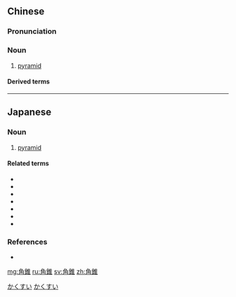 {{also|角锥}}
==Chinese==
{{zh-forms|s=角锥}}

===Pronunciation===
{{zh-pron
|m=jiǎozhuī
|c=gok3 zeoi1
|cat=n
}}

===Noun===
{{zh-noun}}

# [[pyramid]]

====Derived terms====
{{zh-der|角錐體}}

{{zh-cat|Geometry}}

----

==Japanese==
{{ja-kanjitab|かく|すい|yomi=on}}

===Noun===
{{ja-noun|かくすい}}

# {{lb|ja|geometry}} [[pyramid]]

====Related terms====
* {{ja-r|円錐|えんすい|gloss=[[cone]]}}
* {{ja-r|三角錐|さんかくすい|gloss=[[triangular pyramid]], [[tetrahedron]]}}
* {{ja-r|四角錘|しかくすい|gloss=[[tetrangular]] [[pyramid]]}}
* {{ja-r|五角錘|ごかくすい|gloss=[[pentangular]] [[pyramid]]}}
* {{ja-r|六角錘|ろっかくすい|gloss=[[hexangular]] [[pyramid]]}}
* {{ja-r|七角錘|ななかくすい|gloss=[[heptangular]] [[pyramid]]}}
* {{ja-r|八角錐|はっかくすい|gloss=[[octangular]] [[pyramid]]}}

[[Category:ja:Geometry|かくすい]]
[[Category:ja:Shapes|かくすい]]

===References===
* {{R:Shogakukan}}

[[mg:角錐]]
[[ru:角錐]]
[[sv:角錐]]
[[zh:角錐]]